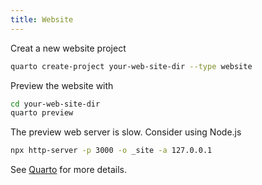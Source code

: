 ```yaml
---
title: Website
---
```


Creat a new website project
```sh
quarto create-project your-web-site-dir --type website
```
Preview the website with
```sh
cd your-web-site-dir
quarto preview
```
The preview web server is slow.   Consider using Node.js
```sh
npx http-server -p 3000 -o _site -a 127.0.0.1
```



See [Quarto](https://quarto.org/docs/websites/) for more details.